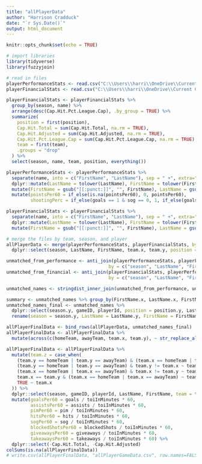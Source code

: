 ---
title: "allPlayerData"
author: "Harrison Cradduck"
date: "`r Sys.Date()`"
output: html_document
---

```{r setup, include=FALSE}
knitr::opts_chunk$set(echo = TRUE)
```

```{r, warning=FALSE, message=FALSE}
# import libraries
library(tidyverse)
library(fuzzyjoin)
```

```{r}
# read in files
playerPerformanceStats <- read.csv("C:\\Users\\harri\\OneDrive\\Current Classes\\SLM 418\\API Data\\wrangledPlayerStatsFromAPI.csv")
playerFinancialStats <- read.csv("C:\\Users\\harri\\OneDrive\\Current Classes\\SLM 418\\Finance Data\\financialSeasonStatsData.csv")

playerFinancialStats <- playerFinancialStats %>% 
  group_by(season, name) %>%
  arrange(desc(Cap.Hit.Pct.League.Cap), .by_group = TRUE) %>%
  summarize(
    position = first(position),
    Cap.Hit.Total = sum(Cap.Hit.Total, na.rm = TRUE),
    Cap.Hit.Adjusted = sum(Cap.Hit.Adjusted, na.rm = TRUE),
    Cap.Hit.Pct.League.Cap = sum(Cap.Hit.Pct.League.Cap, na.rm = TRUE),
    team = first(team),
    .groups = "drop"
  ) %>% 
  select(season, name, team, position, everything())
```

```{r}
playerPerformanceStats <- playerPerformanceStats %>% 
  separate(name, into = c("FirstName", "LastName"), sep = " +", extra="merge") %>% 
  dplyr::mutate(LastName = tolower(LastName), FirstName = tolower(FirstName)) %>%
  mutate(FirstName = gsub("[[:punct:]]", "", FirstName), LastName = gsub("[[:punct:]]", "", LastName)) %>% 
  mutate(pointsPer60 = if_else(is.na(pointsPer60), 0, pointsPer60),
         shootingPerc = if_else(goals == 1 & sog == 0, 1, if_else(goals == 2 & sog == 1, 1, shootingPerc)))

playerFinancialStats <- playerFinancialStats %>% 
  separate(name, into = c("FirstName", "LastName"), sep = " +", extra="merge") %>% 
  dplyr::mutate(LastName = tolower(LastName), FirstName = tolower(FirstName)) %>%
  mutate(FirstName = gsub("[[:punct:]]", "", FirstName), LastName = gsub("[[:punct:]]", "", LastName))
```

```{r}
# merge the files by team, season, and player
allPlayerData <- merge(playerPerformanceStats, playerFinancialStats, by = c("season", "LastName", "FirstName")) %>% 
  dplyr::select(season, LastName, FirstName, team.x, team.y, position = position.y, everything(), -position.x)
```

```{r}
unmatched_from_performance <- anti_join(playerPerformanceStats, playerFinancialStats, 
                                      by = c("season", "LastName", "FirstName"))
unmatched_from_financial <- anti_join(playerFinancialStats, playerPerformanceStats, 
                                      by = c("season", "LastName", "FirstName"))
```

```{r}
unmatched_names <- stringdist_inner_join(unmatched_from_performance, unmatched_from_financial, by = c("season", "LastName", "FirstName"), method = "jw", max_dist = 0.13)
```

```{r}
summary <- unmatched_names %>% group_by(FirstName.x, LastName.x, FirstName.y, LastName.y) %>% summarize(n=n())
unmatched_names_final <- unmatched_names %>%
  dplyr::select(season.y, gameID, playerId, position = position.y, LastName.y, FirstName.y, team.x, team.y, everything(), -FirstName.x, -LastName.x, -season.x, -position.x) %>%
  rename(season = season.y, LastName = LastName.y, FirstName = FirstName.y)
```

```{r}
allPlayerFinalData <- bind_rows(allPlayerData, unmatched_names_final)
allPlayerFinalData <- allPlayerFinalData %>%
  mutate(across(c(homeTeam, awayTeam, team.x, team.y), ~ str_replace_all(., "PHX", "ARI")))

allPlayerFinalData <- allPlayerFinalData %>%
  mutate(team.z = case_when(
    (team.y == homeTeam | team.y == awayTeam) & (team.x == homeTeam | team.x == awayTeam) & team.x != team.y ~ team.x,
    (team.y == homeTeam | team.y == awayTeam) & team.y != team.x ~ team.y,
    (team.x == homeTeam | team.x == awayTeam) & team.x != team.y ~ team.x,
    team.x == team.y & (team.x == homeTeam | team.x == awayTeam) ~ team.x,
    TRUE ~ team.x
  )) %>% 
  dplyr::select(season, gameID, playerId, LastName, FirstName, team = team.z, position, everything(), -team.x, -team.y) %>% 
  mutate(goalsPer60 = goals / toiInMinutes * 60,
         assistsPer60 = assists / toiInMinutes * 60,
         pimPer60 = pim / toiInMinutes * 60,
         hitsPer60 = hits / toiInMinutes * 60,
         sogPer60 = sog / toiInMinutes * 60,
         blockedShotsPer60 = blockedShots / toiInMinutes * 60,
         giveawaysPer60 = giveaways / toiInMinutes * 60,
         takeawaysPer60 = takeaways / toiInMinutes * 60) %>% 
  dplyr::select(-Cap.Hit.Total, -Cap.Hit.Adjusted)
colSums(is.na(allPlayerFinalData))
# write.csv(allPlayerFinalData, "allPlayerGameData.csv", row.names=FALSE)
```
